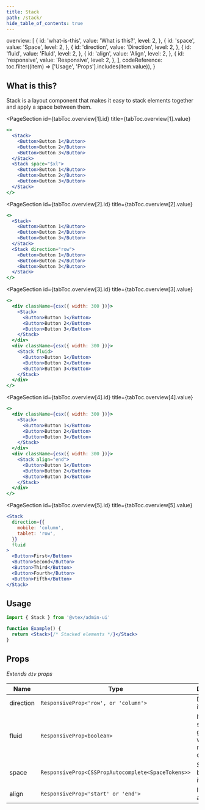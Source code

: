 ```yaml
---
title: Stack
path: /stack/
hide_table_of_contents: true
---
```



  overview: [
    {
      id: 'what-is-this',
      value: 'What is this?',
      level: 2,
    },
    {
      id: 'space',
      value: 'Space',
      level: 2,
    },
    {
      id: 'direction',
      value: 'Direction',
      level: 2,
    },
    {
      id: 'fluid',
      value: 'Fluid',
      level: 2,
    },
    {
      id: 'align',
      value: 'Align',
      level: 2,
    },
    {
      id: 'responsive',
      value: 'Responsive',
      level: 2,
    },
  ],
  codeReference: toc.filter((item) => ['Usage', 'Props'].includes(item.value)),
}

<Page toc={tabToc} hasTabs>

<Panel id="overview">

<IntroSection>

## What is this?

Stack is a layout component that makes it easy to stack elements together and apply a space between them.

</IntroSection>

<PageSection
  id={tabToc.overview[1].id}
  title={tabToc.overview[1].value}
>

```jsx live layout=grid columnsCount=2 rowsCount=1
<>
  <Stack>
    <Button>Button 1</Button>
    <Button>Button 2</Button>
    <Button>Button 3</Button>
  </Stack>
  <Stack space="$xl">
    <Button>Button 1</Button>
    <Button>Button 2</Button>
    <Button>Button 3</Button>
  </Stack>
</>
```

</PageSection>

<PageSection
  id={tabToc.overview[2].id}
  title={tabToc.overview[2].value}
>

```jsx live layout=grid columnsCount=2 rowsCount=1
<>
  <Stack>
    <Button>Button 1</Button>
    <Button>Button 2</Button>
    <Button>Button 3</Button>
  </Stack>
  <Stack direction="row">
    <Button>Button 1</Button>
    <Button>Button 2</Button>
    <Button>Button 3</Button>
  </Stack>
</>
```

</PageSection>

<PageSection
  id={tabToc.overview[3].id}
  title={tabToc.overview[3].value}
>

```jsx live layout=grid columnsCount=2 rowsCount=1
<>
  <div className={csx({ width: 300 })}>
    <Stack>
      <Button>Button 1</Button>
      <Button>Button 2</Button>
      <Button>Button 3</Button>
    </Stack>
  </div>
  <div className={csx({ width: 300 })}>
    <Stack fluid>
      <Button>Button 1</Button>
      <Button>Button 2</Button>
      <Button>Button 3</Button>
    </Stack>
  </div>
</>
```

</PageSection>

<PageSection
  id={tabToc.overview[4].id}
  title={tabToc.overview[4].value}
>

```jsx live layout=grid columnsCount=2 rowsCount=1
<>
  <div className={csx({ width: 300 })}>
    <Stack>
      <Button>Button 1</Button>
      <Button>Button 2</Button>
      <Button>Button 3</Button>
    </Stack>
  </div>
  <div className={csx({ width: 300 })}>
    <Stack align="end">
      <Button>Button 1</Button>
      <Button>Button 2</Button>
      <Button>Button 3</Button>
    </Stack>
  </div>
</>
```

</PageSection>

<PageSection
  id={tabToc.overview[5].id}
  title={tabToc.overview[5].value}
>

```jsx live
<Stack
  direction={{
    mobile: 'column',
    tablet: 'row',
  }}
  fluid
>
  <Button>First</Button>
  <Button>Second</Button>
  <Button>Third</Button>
  <Button>Fourth</Button>
  <Button>Fifth</Button>
</Stack>
```

</PageSection>

</Panel>

<Panel id="codeReference">

## Usage

```jsx isStatic
import { Stack } from '@vtex/admin-ui'

function Example() {
  return <Stack>{/* Stacked elements */}</Stack>
}
```

## Props

_Extends `div` props_

| Name      | Type                                               | Description                                              | Required | Default    |
| --------- | -------------------------------------------------- | -------------------------------------------------------- | -------- | ---------- |
| direction | `ResponsiveProp<'row', or 'column'>`               | Direction of items                                       | 🚫       | `'column'` |
| fluid     | `ResponsiveProp<boolean>`                          | If the items should grow in width to match the container | 🚫       | `false`    |
| space     | `ResponsiveProp<CSSPropAutocomplete<SpaceTokens>>` | Space between items                                      | 🚫       | `0`        |
| align     | `ResponsiveProp<'start' or 'end'>`                 | Items alignment                                          | 🚫       | `start`    |

</Panel>

</Page>
